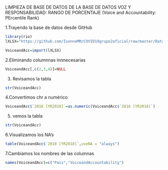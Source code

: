 LIMPIEZA DE BASE DE DATOS DE LA BASE DE DATOS VOZ Y RESPONSABILIDAD: RANGO DE PORCENTAJE (Voice and Accountability: PErcentile Rank)

1.Trayendo la base de datos desde GitHub

```r
library(rio)
lXLSX="https://github.com/IvonneMM/COVID19grupo2oficial/raw/master/Data_From_Worldwide_Governance_Indicators_Voice%20and%20Accountability%20Percentile%20Rank.xlsx"

VoiceandAcc=import(lXLSX)
```

2.Eliminando columnnas innnecesarias

```r
VoiceandAcc[,c(2,3,4)]=NULL
```

3. Revisamos la tabla

```r
str(VoiceandAcc)
```

4.Convertimos chr a numérico

```r
VoiceandAcc$`2018 [YR2018]`=as.numeric(VoiceandAcc$`2018 [YR2018]`)
```

5. vemos la tabla

```r
str(VoiceandAcc)
```

6.Visualizamos los NA's
```r
table(VoiceandAcc$`2018 [YR2018]`,useNA = "always")
```


7.Cambiamos los nombres de las columnas

```r
names(VoiceandAcc)=c("Pais","VoiceandAccountability")
```


